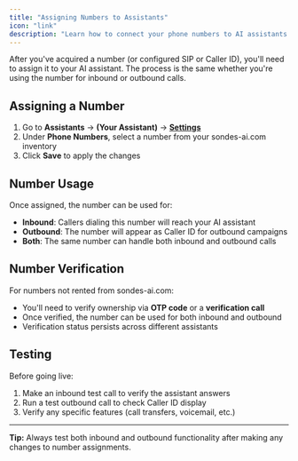 ```yaml
---
title: "Assigning Numbers to Assistants"
icon: "link"
description: "Learn how to connect your phone numbers to AI assistants for both inbound and outbound calls"
---
```


After you've acquired a number (or configured SIP or Caller ID), you'll need to assign it to your AI assistant. The process is the same whether you're using the number for inbound or outbound calls.

## Assigning a Number

1. Go to **Assistants** → **(Your Assistant)** → **[Settings](/ai-assistants/settings/general#phone-number-configuration)**
2. Under **Phone Numbers**, select a number from your sondes-ai.com inventory
3. Click **Save** to apply the changes

## Number Usage

Once assigned, the number can be used for:

- **Inbound**: Callers dialing this number will reach your AI assistant
- **Outbound**: The number will appear as Caller ID for outbound campaigns
- **Both**: The same number can handle both inbound and outbound calls

## Number Verification

For numbers not rented from sondes-ai.com:

- You'll need to verify ownership via **OTP code** or a **verification call**
- Once verified, the number can be used for both inbound and outbound
- Verification status persists across different assistants

## Testing

Before going live:

1. Make an inbound test call to verify the assistant answers
2. Run a test outbound call to check Caller ID display
3. Verify any specific features (call transfers, voicemail, etc.)

---

**Tip:** Always test both inbound and outbound functionality after making any changes to number assignments.
